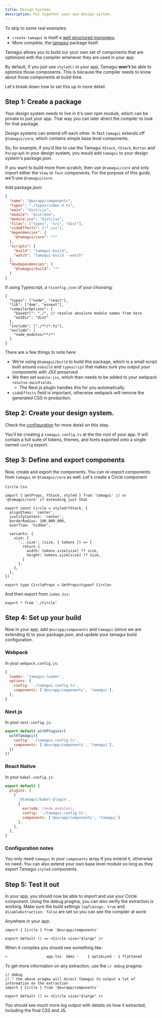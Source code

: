 ```yaml
---
title: Design Systems
description: Put together your own design system.
---
```


To skip to some real examples:

- `create-tamagui` is itself a
  [well structured monorepo](https://github.com/tamagui/tamagui/tree/master/code/starters).
- More complete, the
  [tamagui](https://github.com/tamagui/tamagui/tree/master/code/tamagui.dev)
  package itself.

Tamagui allows you to build our your own set of components that are optimized
with the compiler whenever they are used in your app.

By default, if you just use `styled()` in your app, Tamagui **won't** be able to
optimize those components. This is because the compiler needs to know about
those components at build-time.

Let's break down how to set this up in more detail.

## Step 1: Create a package

Your design system needs to live in it's own npm module, which can be private to
just your app. That way you can later direct the compiler to look for that
package.

Design systems can extend off each other. In fact `tamagui` extends off
`@tamagui/core`, which contains simple base level components.

So, for example, if you'd like to use the Tamagui `XStack`, `YStack`, `Button`
and `Paragraph` in your design system, you would add `tamagui` to your design
system's package.json.

If you want to build more from scratch, then use `@tamagui/core` and only import
either the `View` or `Text` components. For the purpose of this guide, we'll use
`@tamagui/core`.

Add package.json:

```json
{
  "name": "@ourapp/components",
  "types": "./types/index.d.ts",
  "main": "dist/cjs",
  "module": "dist/esm",
  "module:jsx": "dist/jsx",
  "files": ["types", "src", "dist"],
  "sideEffects": ["*.css"],
  "dependencies": {
    "@tamagui/core": "*"
  },
  "scripts": {
    "build": "tamagui-build",
    "watch": "tamagui-build --watch"
  },
  "devDependencies": {
    "@tamagui/build": "*"
  }
}
```

If using Typescript, a `tsconfig.json` of your choosing:

```
{
  "types": ["node", "react"],
  "lib": ["dom", "esnext"],
  "compilerOptions": {
    "baseUrl": "./", // resolve absolute module names from here
    "outDir": "dist"
  },
  "include": ["./**/*.ts"],
  "exclude": [
    "node_modules/**/*"
  ]
}
```

There are a few things to note here:

- We're using `@tamagui/build` to build this package, which is a small script
  built around `esbuild` and `typescript` that makes sure you output your
  components _with JSX preserved_.
- We then set `module:jsx`, which then needs to be added to your webpack
  `resolve.mainFields`.
  - The Next.js plugin handles this for you automatically.
- `sideEffects` field is important, otherwise webpack will remove the generated
  CSS in production.

## Step 2: Create your design system.

Check the [configuration](/docs/core/configuration) for more detail on this
step.

You'll be creating a `tamagui.config.ts` at the the root of your app. It will
contain a full suite of tokens, themes, and fonts exported onto a single named
`config` export.

## Step 3: Define and export components

Now, create and export the components. You can re-export components from
`tamagui` or `@tamagui/core` as well. Let's create a Circle component

`Circle.tsx`:

```tsx
import { GetProps, YStack, styled } from 'tamagui' // or '@tamagui/core' if extending just that

export const Circle = styled(YStack, {
  alignItems: 'center',
  justifyContent: 'center',
  borderRadius: 100_000_000,
  overflow: 'hidden',

  variants: {
    size: {
      '...size': (size, { tokens }) => {
        return {
          width: tokens.size[size] ?? size,
          height: tokens.size[size] ?? size,
        }
      },
    },
  },
})

export type CircleProps = GetProps<typeof Circle>
```

And then export from `index.tsx`:

```tsx
export * from './Circle'
```

## Step 4: Set up your build

Now in your app, add `@ourapp/components` and `tamagui` (since we are extending
it) to your package.json, and update your tamagui build configuration.

### Webpack

In your `webpack.config.js`:

```js
{
  loader: 'tamagui-loader',
  options: {
    config: './tamagui.config.ts',
    components: ['@ourapp/components', 'tamagui'],
  },
}
```

### Next.js

In your `next.config.js`:

```js
export default withPlugins([
  withTamagui({
    config: './tamagui.config.ts',
    components: ['@ourapp/components', 'tamagui'],
  })
])
```

### React Native

In your `babel.config.js`:

```js
export default {
  plugins: [
    [
      '@tamagui/babel-plugin',
      {
        exclude: /node_modules/,
        config: './tamagui.config.ts',
        components: ['@ourapp/components', 'tamagui']
      },
    ],
  ],
}
```

### Configuration notes

You only need `tamagui` in your `components` array if you extend it, otherwise
no need. You can also extend your own base level module so long as they export
Tamagui `styled` components.

## Step 5: Test it out

In your app, you should now be able to import and use your Circle component.
Using the debug pragma, you can also verify the extraction is working. Make sure
the build settings `logTimings: true` and `disableExtraction: false` are set so
you can see the compiler at work:

Anywhere in your app:

```tsx
import { Circle } from '@ourapp/components'

export default () => <Circle size="$large" />
```

When it compiles you should see something like:

```bash
»                  app.tsx  16ms ׁ·    1 optimized · 1 flattened
```

To get more information on any extraction, use the `// debug` pragma:

```tsx
// debug
// ^ the above pragma will direct Tamagui to output a lot of information on the extraction
import { Circle } from '@ourapp/components'

export default () => <Circle size="$large" />
```

You should see much more log output with details on how it extracted, including
the final CSS and JS.
